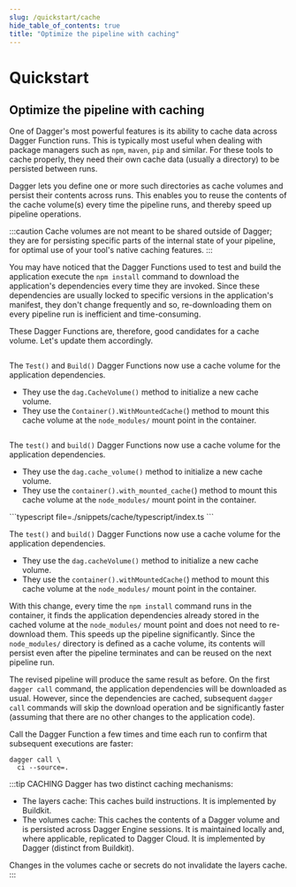 ```yaml
---
slug: /quickstart/cache
hide_table_of_contents: true
title: "Optimize the pipeline with caching"
---
```



# Quickstart

## Optimize the pipeline with caching

One of Dagger's most powerful features is its ability to cache data across Dagger Function runs. This is typically most useful when dealing with package managers such as `npm`, `maven`, `pip` and similar. For these tools to cache properly, they need their own cache data (usually a directory) to be persisted between runs.

Dagger lets you define one or more such directories as cache volumes and persist their contents across runs. This enables you to reuse the contents of the cache volume(s) every time the pipeline runs, and thereby speed up pipeline operations.

:::caution
Cache volumes are not meant to be shared outside of Dagger; they are for persisting specific parts of the internal state of your pipeline, for optimal use of your tool's native caching features.
:::

You may have noticed that the Dagger Functions used to test and build the application execute the `npm install` command to download the application's dependencies every time they are invoked. Since these dependencies are usually locked to specific versions in the application's manifest, they don't change frequently and so, re-downloading them on every pipeline run is inefficient and time-consuming.

These Dagger Functions are, therefore, good candidates for a cache volume. Let's update them accordingly.

<Tabs groupId="language">
<TabItem value="Go">

```go file=./snippets/cache/go/main.go
```

The `Test()` and `Build()` Dagger Functions now use a cache volume for the application dependencies.

- They use the `dag.CacheVolume()` method to initialize a new cache volume.
- They use the `Container().WithMountedCache(`) method to mount this cache volume at the `node_modules/` mount point in the container.
</TabItem>
<TabItem value="Python">

```python file=./snippets/cache/python/__init__.py
```

The `test()` and `build()` Dagger Functions now use a cache volume for the application dependencies.

- They use the `dag.cache_volume()` method to initialize a new cache volume.
- They use the `container().with_mounted_cache(`) method to mount this cache volume at the `node_modules/` mount point in the container.

</TabItem>
<TabItem value="TypeScript">
```typescript file=./snippets/cache/typescript/index.ts
```

The `test()` and `build()` Dagger Functions now use a cache volume for the application dependencies.

- They use the `dag.cacheVolume()` method to initialize a new cache volume.
- They use the `container().withMountedCache(`) method to mount this cache volume at the `node_modules/` mount point in the container.
</TabItem>
</Tabs>

With this change, every time the `npm install` command runs in the container, it finds the application dependencies already stored in the cached volume at the `node_modules/` mount point and does not need to re-download them. This speeds up the pipeline significantly. Since the `node_modules/` directory is defined as a cache volume, its contents will persist even after the pipeline terminates and can be reused on the next pipeline run.

The revised pipeline will produce the same result as before. On the first `dagger call` command, the application dependencies will be downloaded as usual. However, since the dependencies are cached, subsequent `dagger call` commands will skip the download operation and be significantly faster (assuming that there are no other changes to the application code).

Call the Dagger Function a few times and time each run to confirm that subsequent executions are faster:

```shell
dagger call \
  ci --source=.
```

:::tip CACHING
Dagger has two distinct caching mechanisms:

- The layers cache: This caches build instructions. It is implemented by Buildkit.
- The volumes cache: This caches the contents of a Dagger volume and is persisted across Dagger Engine sessions. It is maintained locally and, where applicable, replicated to Dagger Cloud. It is implemented by Dagger (distinct from Buildkit).

Changes in the volumes cache or secrets do not invalidate the layers cache.
:::
